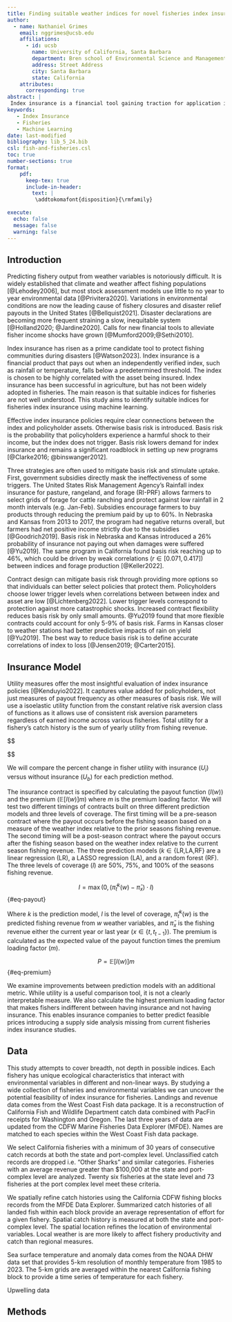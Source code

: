 ```yaml
---
title: Finding suitable weather indices for novel fisheries index insurance using machine learning
author: 
  - name: Nathaniel Grimes
    email: nggrimes@ucsb.edu
    affiliations:
      - id: ucsb
        name: University of California, Santa Barbara
        department: Bren school of Environmental Science and Management
        address: Street Address
        city: Santa Barbara
        state: California
    attributes:
      corresponding: true
abstract: |
 Index insurance is a financial tool gaining traction for application in fisheries. It will cover fishers losses under extreme weather events that impact fishery productivity. This is the first assessment to determine the feasibility of such programs and whether suitable indices exist.
keywords:
   - Index Insurance
   - Fisheries
   - Machine Learning
date: last-modified
bibliography: lib_5_24.bib
csl: fish-and-fisheries.csl
toc: true
number-sections: true
format:
    pdf:
      keep-tex: true
      include-in-header:
        text: |
         \addtokomafont{disposition}{\rmfamily}
    
execute:
  echo: false
  message: false
  warning: false
---
```


## Introduction

Predicting fishery output from weather variables is notoriously difficult. It is widely established that climate and weather affect fishing populations [@Lehodey2006], but most stock assessment models use little to no year to year environmental data [@Privitera2020]. Variations in environmental conditions are now the leading cause of fishery closures and disaster relief payouts in the United States [@Bellquist2021]. Disaster declarations are becoming more frequent straining a slow, inequitable system [@Holland2020; @Jardine2020]. Calls for new financial tools to alleviate fisher income shocks have grown [@Mumford2009;@Sethi2010].

Index insurance has risen as a prime candidate tool to protect fishing communities during disasters [@Watson2023]. Index insurance is a financial product that pays out when an independently verified index, such as rainfall or temperature, falls below a predetermined threshold. The index is chosen to be highly correlated with the asset being insured. Index insurance has been successful in agriculture, but has not been widely adopted in fisheries. The main reason is that suitable indices for fisheries are not well understood. This study aims to identify suitable indices for fisheries index insurance using machine learning.

Effective index insurance policies require clear connections between the index and policyholder assets. Otherwise basis risk is introduced. Basis risk is the probability that policyholders experience a harmful shock to their income, but the index does not trigger. Basis risk lowers demand for index insurance and remains a significant roadblock in setting up new programs [@Clarke2016; @binswanger2012].

Three strategies are often used to mitigate basis risk and stimulate uptake. First, government subsidies directly mask the ineffectiveness of some triggers. The United States Risk Management Agency's Rainfall index insurance for pasture, rangeland, and forage (RI-PRF) allows farmers to select grids of forage for cattle ranching and protect against low rainfall in 2 month intervals (e.g. Jan-Feb). Subsidies encourage farmers to buy products through reducing the premium paid by up to 60%. In Nebraska and Kansas from 2013 to 2017, the program had negative returns overall, but farmers had net positive income strictly due to the subsidies [@Goodrich2019]. Basis risk in Nebraska and Kansas introduced a 26% probability of insurance not paying out when damages were suffered [@Yu2019]. The same program in California found basis risk reaching up to 46%, which could be driven by weak correlations ($r \in[0.071,0.417]$) between indices and forage production [@Keller2022].

Contract design can mitigate basis risk through providing more options so that individuals can better select policies that protect them. Policyholders choose lower trigger levels when correlations between between index and asset are low [@Lichtenberg2022]. Lower trigger levels correspond to protection against more catastrophic shocks. Increased contract flexibility reduces basis risk by only small amounts. @Yu2019 found that more flexible contracts could account for only 5-9% of basis risk. Farms in Kansas closer to weather stations had better predictive impacts of rain on yield [@Yu2019]. The best way to reduce basis risk is to define accurate correlations of index to loss [@Jensen2019; @Carter2015].

## Insurance Model

Utility measures offer the most insightful evaluation of index insurance policies [@Kenduyio2022]. It captures value added for policyholders, not just measures of payout frequency as other measures of basis risk. We will use a isoelastic utility function from the constant relative risk aversion class of functions as it  allows use of consistent risk aversion parameters regardless of earned income across various fisheries. Total utility for a fishery's catch history is the sum of yearly utility from fishing revenue. 

$$
\begin{aligned}
U_{b}&=\sum_{t=1981}^{T=2021}\frac{\pi_t^{(1-\rho)}}{(1-\rho)} &\text{No Insurance}\\

U_{i}&=\sum_{t=1981}^{T=2021}\frac{(\pi_t+I(w)-P(w))^{(1-\rho)}}{(1-\rho)} &\text{Insurance}\\
U_{r}&=\frac{U_i-U_b}{U_b}\cdot100 &\text{Percent Change in Utility}\\
\end{aligned}
$$

We will compare the percent change in fisher utility with insurance ($U_i$) versus without insurance ($U_{b}$) for each prediction method.

The insurance contract is specified by calculating the payout function ($I(w)$) and the premium ($\mathbb{E}[I(w)]m$) where $m$ is the premium loading factor. We will test two different timings of contracts built on three different prediction models and three levels of coverage. The first timing will be a pre-season contract where the payout occurs before the fishing season based on a measure of the weather index relative to the prior seasons fishing revenue. The second timing will be a post-season contract where the payout occurs after the fishing season based on the weather index relative to the current season fishing revenue. The three prediction models ($k\in\{\text{LR,LA,RF}\}$ are a linear regression ($\text{LR}$), a LASSO regression ($\text{LA}$), and a random forest ($\text{RF}$). The three levels of coverage ($l$) are 50%, 75%, and 100% of the seasons fishing revenue.

$$
I=\max(0,(\hat\pi_t^k(w) - \bar{\pi}_{x})\cdot l)
$${#eq-payout}

Where $k$ is the prediction model, $l$ is the level of coverage, $\hat\pi_t^k(w)$ is the predicted fishing revenue from $w$ weather variables, and $\bar{\pi}_{x}$ is the fishing revenue either the current year or last year ($x\in\{t,t_{t-1}\}$). The premium is calculated as the expected value of the payout function times the premium loading factor ($m$).

$$
P=\mathbb{E}[I(w)]m
$$ {#eq-premium}


We examine improvements between prediction models with an additional metric. While utility is a useful comparison tool, it is not a clearly interpretable measure. We also calculate the highest premium loading factor that makes fishers indifferent between having insurance and not having insurance. This enables insurance companies to better predict feasible prices introducing a supply side analysis missing from current fisheries index insurance studies.

## Data

This study attempts to cover breadth, not depth in possible indices. Each fishery has unique ecological characteristics that interact with environmental variables in different and non-linear ways. By studying a wide collection of fisheries and environmental variables we can uncover the potential feasibility of index insurance for fisheries. Landings and revenue data comes from the West Coast Fish data package. It is a reconstruction of California Fish and Wildlife Department catch data combined with PacFin receipts for Washington and Oregon. The last three years of data are updated from the CDFW Marine Fisheries Data Explorer (MFDE). Names are matched to each species within the West Coast Fish data package.

We select California fisheries with a minimum of 30 years of consecutive catch records at both the state and port-complex level. Unclassified catch records are dropped i.e. "Other Sharks" and similar categories. Fisheries with an average revenue greater than $100,000 at the state and port-complex level are analyzed. Twenty six fisheries at the state level and 73 fisheries at the port complex level meet these criteria.

We spatially refine catch histories using the California CDFW fishing blocks records from the MFDE Data Explorer. Summarized catch histories of all landed fish within each block provide an average representation of effort for a given fishery. Spatial catch history is measured at both the state and port-complex level. The spatial location refines the location of environmental variables. Local weather is are more likely to affect fishery productivity and catch than regional measures. 

Sea surface temperature and anomaly data comes from the NOAA DHW data set that provides 5-km resolution of monthly temperature from 1985 to 2023. The 5-km grids are averaged within the nearest California fishing block to provide a time series of temperature for each fishery.

Upwelling data

## Methods
